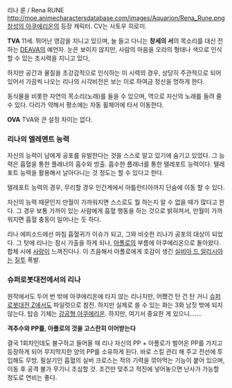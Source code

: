 리나 룬 / Rena RUNE
http://moe.animecharactersdatabase.com/images/Aquarion/Rena_Rune.png
[[창성의 아쿠에리온]]의 등장 캐릭터. CV는 사토우 히로미.

'''TVA'''
11세. 뛰어난 영감을 지니고 있으며, 늘 들고 다니는 '''창세의 서'''의 목소리를 대신 전하는 [[DEAVA]]의 예언자. 눈은 보이지 않지만, 사람의 마음을 오라의 형태나 색으로 인식 할 수 있는 초시력을 지니고 있다,

하지만 공간과 물질을 초강감적으로 인식하는 이 시력의 경우, 상당히 주관적으로 되어 있어서 가끔씩 나오는 리나의 시각비전은 보는 이로 하여금 정신을 멍하게 한다.

동식물을 비롯한 자연의 목소리(노래)를 들을 수 있으며, 역으로 자신의 노래를 들려 줄 수 있다. 다리가 약해서 평소에는 자동 휠체어에 타서 이동한다.

'''OVA'''
TVA와 큰 설정 차이는 없다.

=== 리나의 엘레멘트 능력 ===
자신의 능력이 남에게 공포를 유발한다는 것을 스스로 알고 있기에 숨기고 있었다. 그 능력은 흡혈을 통한 플래너의 흡수와 방출. 흡수한 플래너를 통한 텔레포트 능력이다. 텔레포트 능력을 활용해서 날아다니는 것 정도는 할 수 있다고 한다.

텔레포트 능력의 경우, 무리할 경우 인간계에서 아틀란티아까지 단숨에 이동 할 수 있다.

자신의 능력 때문인지 만월이 가까워지면 스스로도 뭘 하는지 알 수 없을 때가 많다고 한다. 그 경우 보통 가까이 있는 사람에게 흡혈 행동을 하는 것으로 밝혀져서, 만월이 가까워지면 흡혈 충동이 일어나는 듯 하다.

리나 에피소드에선 마침 흡혈귀가 이슈가 되고, 그와 비슷한 리나가 공포의 대상이 되었다. 그 탓에 리나는 잠시 가출을 하게 되나, [[아폴로]]의 부름에 아쿠에리온으로 돌아왔다. 합체 시에 [[사랑]]이 느껴진다나. 이 즈음해서 아폴로에게 호감이 생긴 [[실비아 드 알리시아]]는 [[질투]] 폭발.

=== 슈퍼로봇대전에서의 리나 ===
원작에서도 두어 번 밖에 아쿠에리온에 타지 않는 리나지만, 어쨌건 탄 건 탄 거니 [[슈퍼로봇대전 Z]]에서도 파일럿으로 참전. 하지만 실제로 쓸 수 있는 화는 3화 남짓 밖에 되지 않는다. 탑승 기체는 [[강공형 아쿠에리온]]. 하지만, 여기서 중요한 게 있으니…….

'''격추수와 PP를, 아폴로의 것을 고스란히 이어받는다'''

결국 1회차인데도 불구하고 들어올 때 리나 자신의 PP + 아폴로가 벌어온 PP를 가지고 등장하게 되어 무지막지한 양의 PP를 소유하게 된다. 바로 스킬 관리 해 주고 전선에 투입해도 무방. 필살기인 흡혈의 실버 크로스는 적의 기력을 깎아먹는 기능이 붙어 있으며, 이동 후 공격 불가 무기니 조심할 것. 조건만 맞추고 적진에 넣어놓으면 난사가 가능할 정도로 연비는 좋다.
